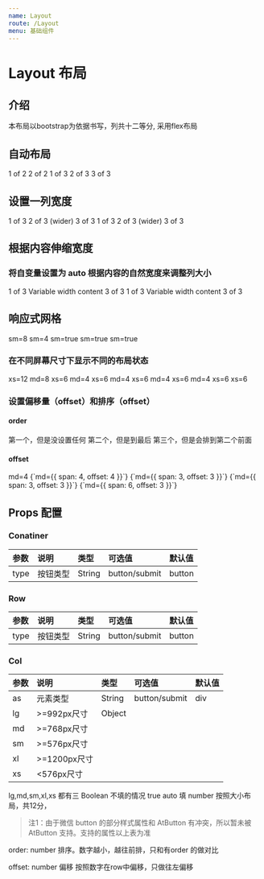 ```yaml
---
name: Layout
route: /Layout
menu: 基础组件
---
```



# Layout 布局

## 介绍
本布局以bootstrap为依据书写，列共十二等分, 采用flex布局

## 自动布局
<Playground>
  <Container>
    <Row>
      <Col>1 of 2</Col>
      <Col>2 of 2</Col>
    </Row>
    <Row>
      <Col>1 of 3</Col>
      <Col>2 of 3</Col>
      <Col>3 of 3</Col>
    </Row>
  </Container>
</Playground>

## 设置一列宽度
<Playground>
  <Container>
    <Row>
      <Col>1 of 3</Col>
      <Col xs={6}>2 of 3 (wider)</Col>
      <Col>3 of 3</Col>
    </Row>
    <Row>
      <Col>1 of 3</Col>
      <Col xs={5}>2 of 3 (wider)</Col>
      <Col>3 of 3</Col>
    </Row>
  </Container>
</Playground>

## 根据内容伸缩宽度
### 将自变量设置为 auto 根据内容的自然宽度来调整列大小
<Playground>
  <Container>
    <Row className="justify-content-md-center">
      <Col xs lg="2">
        1 of 3
      </Col>
      <Col md="auto">Variable width content</Col>
      <Col xs lg="2">
        3 of 3
      </Col>
    </Row>
    <Row>
      <Col>1 of 3</Col>
      <Col md="auto">Variable width content</Col>
      <Col xs lg="2">
        3 of 3
      </Col>
    </Row>
  </Container>
</Playground>

## 响应式网格
<Playground>
  <Container>
    <Row>
      <Col sm={8}>sm=8</Col>
      <Col sm={4}>sm=4</Col>
    </Row>
    <Row>
      <Col sm>sm=true</Col>
      <Col sm>sm=true</Col>
      <Col sm>sm=true</Col>
    </Row>
  </Container>
</Playground>

### 在不同屏幕尺寸下显示不同的布局状态
<Playground>
  <Container>
    <Row>
      <Col xs={12} md={8}>
        xs=12 md=8
      </Col>
      <Col xs={6} md={4}>
        xs=6 md=4
      </Col>
    </Row>
    <Row>
      <Col xs={6} md={4}>
        xs=6 md=4
      </Col>
      <Col xs={6} md={4}>
        xs=6 md=4
      </Col>
      <Col xs={6} md={4}>
        xs=6 md=4
      </Col>
    </Row>
    <Row>
      <Col xs={6}>xs=6</Col>
      <Col xs={6}>xs=6</Col>
    </Row>
  </Container>
</Playground>


### 设置偏移量（offset）和排序（offset）
#### order
<Playground>
  <Container>
    <Row>
      <Col xs>第一个，但是没设置任何</Col>
      <Col xs={{ order: 12 }}>第二个，但是到最后</Col>
      <Col xs={{ order: 1 }}>第三个，但是会排到第二个前面</Col>
    </Row>
  </Container>
</Playground>

#### offset
<Playground>
  <Container>
    <Row>
      <Col md={4}>md=4</Col>
      <Col md={{ span: 4, offset: 4 }}>{`md={{ span: 4, offset: 4 }}`}</Col>
    </Row>
    <Row>
      <Col md={{ span: 3, offset: 3 }}>{`md={{ span: 3, offset: 3 }}`}</Col>
      <Col md={{ span: 3, offset: 3 }}>{`md={{ span: 3, offset: 3 }}`}</Col>
    </Row>
    <Row>
      <Col md={{ span: 6, offset: 3 }}>{`md={{ span: 6, offset: 3 }}`}</Col>
    </Row>
  </Container>
</Playground>

## Props 配置
### Conatiner
| 参数 | 说明 | 类型 | 可选值 | 默认值 |
| :--- | :--- | :---- | :--- | :---- |
| type | 按钮类型 | String | button/submit | button



### Row
| 参数 | 说明 | 类型 | 可选值 | 默认值 |
| :--- | :--- | :---- | :--- | :---- |
| type | 按钮类型 | String | button/submit | button


### Col
| 参数 |     说明    | 类型 | 可选值 | 默认值 |
| :--- | :---       | :---- | :--- | :---- |
| as |   元素类型   | String | button/submit | div
| lg | >=992px尺寸 | Object  
| md | >=768px尺寸 |
| sm | >=576px尺寸 |
| xl | >=1200px尺寸 |
| xs | <576px尺寸 |

lg,md,sm,xl,xs 都有三
Boolean 不填的情况 true auto
填 number 按照大小布局，共12分，

> 注1：由于微信 button 的部分样式属性和 AtButton 有冲突，所以暂未被 AtButton 支持。支持的属性以上表为准

order: number 排序。数字越小，越往前排，只和有order 的做对比

offset: number 偏移 按照数字在row中偏移，只做往左偏移





